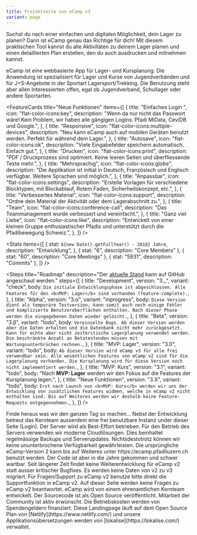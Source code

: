 ```yaml
---
title: Projektseite von eCamp v3
variant: page
---
```



<HeroBanner
  title="eCamp"
  description="Digitale Lagerplanung für alle"
  primary="Alpha ausprobieren"
  secondary="Mithelfen"
/>

<ProseSection>
  <p>
    Suchst du nach einer einfachen und digitalen Möglichkeit, dein Lager zu
    planen? Dann ist eCamp genau das Richtige für dich! Mit diesem praktischen
    Tool kannst du alle Aktivitäten zu deinem Lager planen und einen
    detaillierten Plan erstellen, den du auch ausdrucken und mitnehmen kannst.
  </p>
  <p>
    eCamp ist eine webbasierte App für Lager- und Kursplanung. Die Anwendung ist
    spezialisiert für Lager und Kurse von Jugendverbänden und für J+S-Angebote
    in der Sportart Lagersport/Trekking. Die Benutzung steht aber allen
    Interessierten offen, egal ob Jugendverband, Schullager oder andere
    Sportarten.
  </p>
</ProseSection>

<FeatureCards
  title="Neue Funktionen"
  items={[
    {
      title: "Einfaches Login ",
      icon: "flat-color-icons:key",
      description:
        "Wenn da nur nicht das Passwort wäre! Kein Problem, wir haben alle gängigen Logins: Pfadi MiData, CeviDB und Google.",
    },
    {
      title: "Responsive",
      icon: "flat-color-icons:multiple-devices",
      description:
        "Neu kann eCamp auch auf mobilen Geräten benutzt werden. Perfekt für während dem Lager.",
    },
    {
      title: "Autosave",
      icon: "flat-color-icons:ok",
      description: "Viele Eingabefelder speichern automatisch. Einfach gut.",
    },
    {
      title: "Drucken",
      icon: "flat-color-icons:print",
      description:
        "PDF / Druckprozess sind optimiert. Keine leeren Seiten und überfliessende Texte mehr.",
    },
    {
      title: "Mehrsprachig",
      icon: "flat-color-icons:globe",
      description:
        "Die Applikation ist initial in Deutsch, Französisch und Englisch verfügbar. Weitere Sprachen sind möglich.",
    },
    {
      title: "Anpassbar",
      icon: "flat-color-icons:settings",
      description:
        "Erstelle Vorlagen für verschiedene Blocktypen, mit Blockablauf, Rotem Faden, Sicherheitskonzept, etc.",
    },
    {
      title: "Verbessertes Material",
      icon: "flat-color-icons:support",
      description:
        "Ordne dein Material der Aktivität oder dem Lagerabschnitt zu.",
    },
    {
      title: "Team",
      icon: "flat-color-icons:conference-call",
      description: "Das Teammanagement wurde verbessert und vereinfacht.",
    },
    {
      title: "Ganz viel Liebe",
      icon: "flat-color-icons:like",
      description:
        "Entwickelt von einer kleinen Gruppe enthusiastischer Pfadis und unterstützt durch die Pfadibewegung Schweiz.",
    },
  ]}
/>

<Stats
  items={[
    {
      stat: `${new Date().getFullYear() - 2018} Jahre`,
      description: "Entwicklung",
    },
    { stat: "6", description: "Core Members" },
    { stat: "60", description: "Core Meetings" },
    { stat: "5931", description: "Commits" },
  ]}
/>

<Steps
  title="Roadmap"
  description="Der <a class='underline' href='https://github.com/ecamp/ecamp3/milestone/7'>aktuelle Stand</a> kann auf GitHub angeschaut werden."
  steps={[
    {
      title: "Development",
      version: "3._",
      variant: "check",
      body: `Die initiale Entwicklungsphase ist abgeschlossen. Alle Features für den <b>MVP: Lager</b> sind vorhanden (feature-complete).`,
    },
    {
      title: "Alpha",
      version: "3.α",
      variant: "inprogress",
      body: `Diese Version dient als temporäre Testversion, kann somit auch noch einige Fehler und komplizierte Benutzeroberflächen enthalten. Nach dieser Phase werden die eingegebenen Daten wieder gelöscht.`,
    },
    {
      title: "Beta",
      version: "3.β",
      variant: "todo",
      body: `Vereinzelte Bugs. Ab dieser Version werden aber die Daten erhalten und die Datenbank nicht mehr zurückgesetzt.
       Kann für echte aber nicht zeitkritische Lagerplanung verwendet werden.
        Die beschränkte Anzahl an Betatestenden müssen mit Wartungsunterbrüchen rechnen.`,
    },
    {
      title: "MVP: Lager",
      version: "3.0",
      variant: "todo",
      body: `Ab dieser Version wird eCamp v3 für alle frei verwendbar sein. Alle wesentlichen Features von eCamp v2 sind für die Lagerplanung vorhanden.
       Die Kursplanung wird für diese Version noch nicht implementiert werden.`,
    },
    {
      title: "MVP: Kurs",
      version: "3.1",
      variant: "todo",
      body: "Nach <b>MVP: Lager</b> werden wir den Fokus auf die Features der Kursplanung legen.",
    },
    {
      title: "Neue Funktionen",
      version: "3.X",
      variant: "todo",
      body: `Erst nach Launch von <b>MVP: Kurs</b> werden wir uns der Entwicklung von zusätzlichen Features widmen, welche in eCamp v2 nicht enthalten sind.
       Bis auf Weiteres werden wir deshalb keine Feature-Requests entgegennehmen.`,
    },
  ]}
/>

<HighlightedPosts title="Blog">
  Finde heraus was wir den ganzen Tag so machen...
</HighlightedPosts>

<FaqSection title="Fragen & Antworten">
  <FaqItem question="Wie sicher sind meine Daten bei eCamp?">
    Nebst der Entwicklung betreut das Kernteam ausserdem eine frei benutzbare
    Instanz under dieser Seite (Login). Der Server wird als Best-Effort
    betrieben. Für den Betrieb des Servers verwenden wir moderne Cloudlösungen.
    Dies beinhaltet regelmässige Backups und Serverupdates. Nichtsdestotrotz
    können wir keine ununterbrochene Verfügbarkeit gewährleisten.
  </FaqItem>
  <FaqItem question="Was passiert mit eCamp v2?">
    Die ursprüngliche eCamp-Version 2 kann bis auf Weiteres unter
    https://ecamp.pfadiluzern.ch benutzt werden. Der Code ist aber in die Jahre
    gekommen und schwer wartbar. Seit längerer Zeit findet keine
    Weiterentwicklung für eCamp v2 statt ausser kritischer Bugfixes. Es werden
    keine Daten von v2 zu v3 migriert.
  </FaqItem>
  <FaqItem question="Ich habe eine Frage zu eCamp v2">
    Für Fragen/Support zu eCamp v2 benutze bitte direkt die Supportfunktion in
    eCamp v2. Auf dieser Seite werden keine Fragen zu eCamp v2 beantwortet.
  </FaqItem>
  <FaqItem question="Wer steht hinter eCamp?">
    eCamp wird von einem ehrenamtlichen Kernteam entwickelt. Der Sourcecode ist
    als Open Source veröffentlicht. Mitarbeit der Community ist aktiv erwünscht.
  </FaqItem>
  <FaqItem question="Unterstützt euch jemand finanziell?">
    Die Betriebskosten werden von Spendengeldern finanziert. Diese Landingpage
    läuft auf dem Open Source Plan von [Netlify](https://www.netlify.com/) und
    unsere Applikationsübersetzungen werden von
    [lokalise](https://lokalise.com/) verwaltet.
  </FaqItem>
</FaqSection>
